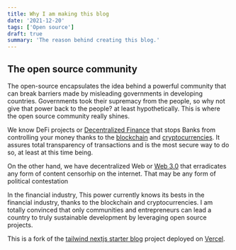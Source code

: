 ```yaml
---
title: Why I am making this blog
date: '2021-12-20'
tags: ['Open source']
draft: true
summary: 'The reason behind creating this blog.'
---
```


## The open source community

The open-source encapsulates the idea behind a powerful community that can break barriers made by misleading governments in developing countries. Governments took their supremacy from the people, so why not give that power back to the people? at least hypothetically. This is where the open source community really shines.

We know DeFi projects or [Decentralized Finance](https://en.wikipedia.org/wiki/Decentralized_finance) that stops Banks from controlling your money thanks to the [blockchain](https://en.wikipedia.org/wiki/Blockchain) and [cryptocurrencies](https://en.wikipedia.org/wiki/Cryptocurrency). It assures total transparency of transactions and is the most secure way to do so, at least at this time being.

On the other hand, we have decentralized Web or [Web 3.0](https://en.wikipedia.org/wiki/Web3) that erradicates any form of content censorhip on the internet. That may be any form of political contestation

In the financial industry, This power currently knows its bests in the financial industry, thanks to the blockchain and cryptocurrencies. I am totally convinced that only communities and entrepreneurs can lead a country to truly sustainable development by leveraging open source projects.

This is a fork of the [tailwind nextjs starter blog](https://github.com/timlrx/tailwind-nextjs-starter-blog) project deployed on [Vercel](https://vercel.com/).
